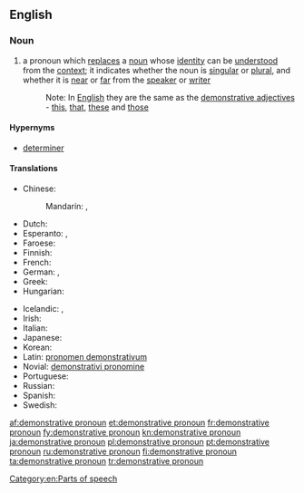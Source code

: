 ==English==

===Noun===
{{en-noun|head=[[demonstrative]] [[pronoun]]}}

# {{context|grammar|lang=en}} a pronoun which [[replace]]s a [[noun]] whose [[identity]] can be [[understood]] from the [[context]]; it indicates whether the noun is [[singular]] or [[plural]], and whether it is [[near]] or [[far]] from the [[speaker]] or [[writer]]
#: Note: In [[English]] they are the same as the [[demonstrative adjective]]s - [[this]], [[that]], [[these]] and [[those]]

====Hypernyms====
* [[determiner]]

====Translations====
{{trans-top|pronoun which replaces a noun}}
* Chinese:
*: Mandarin: {{t-|cmn|指示代詞|sc=Hani}}, {{t-|cmn|指示代词|tr=zhǐshì dàicí|sc=Hani}}
* Dutch: {{t+|nl|aanwijzend voornaamwoord|n}}
* Esperanto: {{t-|eo|monstra pronomo}}, {{t+|eo|demonstrativo}}
* Faroese: {{t-|fo|ávísingarfornavn|n}}
* Finnish: {{t+|fi|demonstratiivipronomini}}
* French: {{t+|fr|pronom démonstratif|m}}
* German: {{t+|de|hinweisendes Fürwort|n}}, {{t+|de|Demonstrativpronomen|n}}
* Greek: {{t-|el|δεικτική αντωνυμία|f|tr=deiktikí antonymía|sc=Grek}}
* Hungarian: {{t-|hu|mutató névmás}}
{{trans-mid}}
* Icelandic: {{t+|is|ábendingarfornafn|n}}, {{t-|is|sérstætt ábendingarfornafn|n}}
* Irish: {{t-|ga|forainm taispeántach|m}}
* Italian: {{t-|it|pronome dimostrativo|m}}
* Japanese: {{t-|ja|指示代名詞|tr=しじだいめいし shiji daimeishi|sc=Jpan}}
* Korean: {{t+|ko|지시대명사|tr=jisidaemyeongsa|sc=Kore}}
* Latin: [[pronomen demonstrativum]]
* Novial: [[demonstrativi pronomine]]
* Portuguese: {{t+|pt|pronome demonstrativo|m}}
* Russian: {{t-|ru|указательное местоимение|n|tr=ukazátel’noje mestoiménije}}
* Spanish: {{t-|es|pronombre demostrativo|m}}
* Swedish: {{t+|sv|demonstrativt pronomen|n}}
{{trans-bottom}}

[[Category:en:Parts of speech]]

[[af:demonstrative pronoun]]
[[et:demonstrative pronoun]]
[[fr:demonstrative pronoun]]
[[fy:demonstrative pronoun]]
[[kn:demonstrative pronoun]]
[[ja:demonstrative pronoun]]
[[pl:demonstrative pronoun]]
[[pt:demonstrative pronoun]]
[[ru:demonstrative pronoun]]
[[fi:demonstrative pronoun]]
[[ta:demonstrative pronoun]]
[[tr:demonstrative pronoun]]